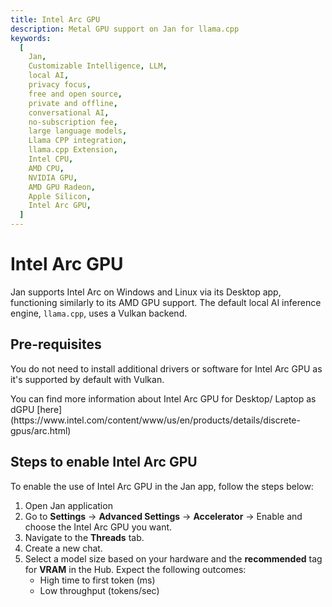 ```yaml
---
title: Intel Arc GPU
description: Metal GPU support on Jan for llama.cpp
keywords:
  [
    Jan,
    Customizable Intelligence, LLM,
    local AI,
    privacy focus,
    free and open source,
    private and offline,
    conversational AI,
    no-subscription fee,
    large language models,
    Llama CPP integration,
    llama.cpp Extension,
    Intel CPU,
    AMD CPU,
    NVIDIA GPU,
    AMD GPU Radeon,
    Apple Silicon,
    Intel Arc GPU,
  ]
---
```


# Intel Arc GPU

Jan supports Intel Arc on Windows and Linux via its Desktop app, functioning similarly to its AMD GPU support. The default local AI inference engine, `llama.cpp`, uses a Vulkan backend.

## Pre-requisites
You do not need to install additional drivers or software for Intel Arc GPU as it's supported by default with Vulkan.

<Callout type='info'>
You can find more information about Intel Arc GPU for Desktop/ Laptop as dGPU [here](https://www.intel.com/content/www/us/en/products/details/discrete-gpus/arc.html)
</Callout>

## Steps to enable Intel Arc GPU
To enable the use of Intel Arc GPU in the Jan app, follow the steps below:

1. Open Jan application
2. Go to **Settings** -> **Advanced Settings** -> **Accelerator** -> Enable and choose the Intel Arc GPU you want.
3. Navigate to the **Threads** tab.
4. Create a new chat.
5. Select a model size based on your hardware and the **recommended** tag for **VRAM** in the Hub. Expect the following outcomes:
    - High time to first token (ms)
    - Low throughput (tokens/sec)
